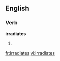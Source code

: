 
==English==

===Verb===
'''irradiates'''

# {{third-person singular of|[[irradiate]]}}

[[fr:irradiates]]
[[vi:irradiates]]